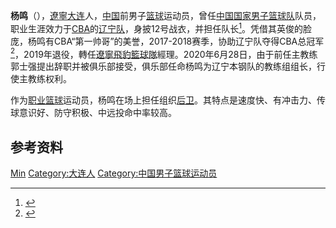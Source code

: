 {{Infobox basketball biography
| name = 杨鸣
| image = 
| image_size = 
| caption = 
| position = [[主教练|主教练]]
| height_m = 1.93
| weight_kg = 80
| league = [[CBA|CBA]]
| team = 辽宁飞豹
| birth_date = {{Birth date and age|1985|7|31}}
| birth_place = {{CHN}}[[辽宁省|辽宁省]][[大连市|大连市]]
| death_date = 
| death_place = 
| nationality = {{PRC}}
| high_school = 
| college = 
| career_start = 2004
| career_end = 2019
| career_position = [[控球后卫|控球后卫]]
| career_number = 12
| coach_start = 2020
| coach_end = 
| years1 = [[2004-05年中国男子篮球甲A联赛|2004]]－[[2018-19年中国男子篮球职业联赛|2019]]
| team1 = [[辽宁飞豹|辽宁盼盼/辽宁捷豹/辽宁飞豹]]
| cyears1 = [[2019-20年中国男子篮球职业联赛|2020]]－
| cteam1 = 辽宁飞豹
| highlights = 
* [[中国男子篮球职业联赛星锐赛最有价值球员|CBA全明星赛星锐赛MVP]]（[[2008年中国男子篮球职业联赛全明星赛|2008]]）
* CBA总冠军（球员：[[2018年CBA总决赛|2018]]，教练：[[2022年CBA总决赛|2022]]）
* 12号球衣被辽宁飞豹退役
}}
'''杨鸣'''（{{bd|1985年|7月31日|}}），[[遼寧|遼寧]][[大连|大连]]人，[[中国|中国]]前男子[[篮球|篮球]]运动员，曾任[[中国国家男子篮球队|中国国家男子篮球队]]队员，职业生涯效力于[[CBA|CBA]]的[[遼寧衡潤飛豹籃球俱樂部|辽宁队]]，身披12号战衣，并担任队长<ref>{{Cite news|url=http://sports.sina.com.cn/cba/2018-04-26/doc-ifztkpin3298804.shtml|title=杨鸣:球队非常团结亲如兄弟 没人互相指责埋怨|author=|date=2018-04-28|work=新浪体育|accessdate=2018-04-28|archive-date=2018-04-28|archive-url=https://web.archive.org/web/20180428182338/http://sports.sina.com.cn/cba/2018-04-26/doc-ifztkpin3298804.shtml|dead-url=no}}</ref>。凭借其英俊的脸庞，杨鸣有CBA“第一帅哥”的美誉，2017-2018赛季，协助辽宁队夺得CBA总冠军<ref>{{Cite news|url=http://www.sohu.com/a/229760397_461606|title=杨鸣暗示自己将选择退役 下赛季正式加入教练组|author=|date=2018-04-28|work=搜狐体育|accessdate=2018-04-28|archive-date=2018-06-24|archive-url=https://web.archive.org/web/20180624175135/http://www.sohu.com/a/229760397_461606|dead-url=no}}</ref>，2019年退役，轉任[[遼寧衡潤飛豹籃球俱樂部|遼寧飛豹籃球隊]]經理。2020年6月28日，由于前任主教练郭士强提出辞职并被俱乐部接受，俱乐部任命杨鸣为辽宁本钢队的教练组组长，行使主教练权利。

作为[[职业篮球|职业篮球]]运动员，杨鸣在场上担任组织[[后卫|后卫]]。其特点是速度快、有冲击力、传球意识好、防守积极、中远投命中率较高。

== 参考资料 ==
{{Reflist}}

{{CBA全明星周末星锐挑战赛最有价值球员}}
{{2007年男篮亚锦赛中国队阵容}}
{{2017-18赛季CBA总冠军|1}}

{{辽宁飞豹}}

{{Authority control}}
{{DEFAULTSORT:Yang杨}}
[[Category:杨姓|Min]]
[[Category:大连人|Category:大连人]]
[[Category:中国男子篮球运动员|Category:中国男子篮球运动员]]